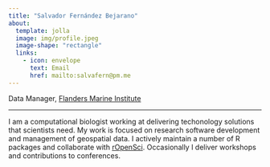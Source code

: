 ```yaml
---
title: "Salvador Fernández Bejarano"
about:
  template: jolla
  image: img/profile.jpeg
  image-shape: "rectangle"
  links:
    - icon: envelope
      text: Email
      href: mailto:salvafern@pm.me
---
```


Data Manager, [Flanders Marine Institute ](https://www.vliz.be)

---

I am a computational biologist working at delivering techonology solutions that scientists need. My work is focused on research software development and management of geospatial data. I actively maintain a number of R packages and collaborate with [rOpenSci](https://ropensci.org/). Occasionally I deliver workshops and contributions to conferences.

